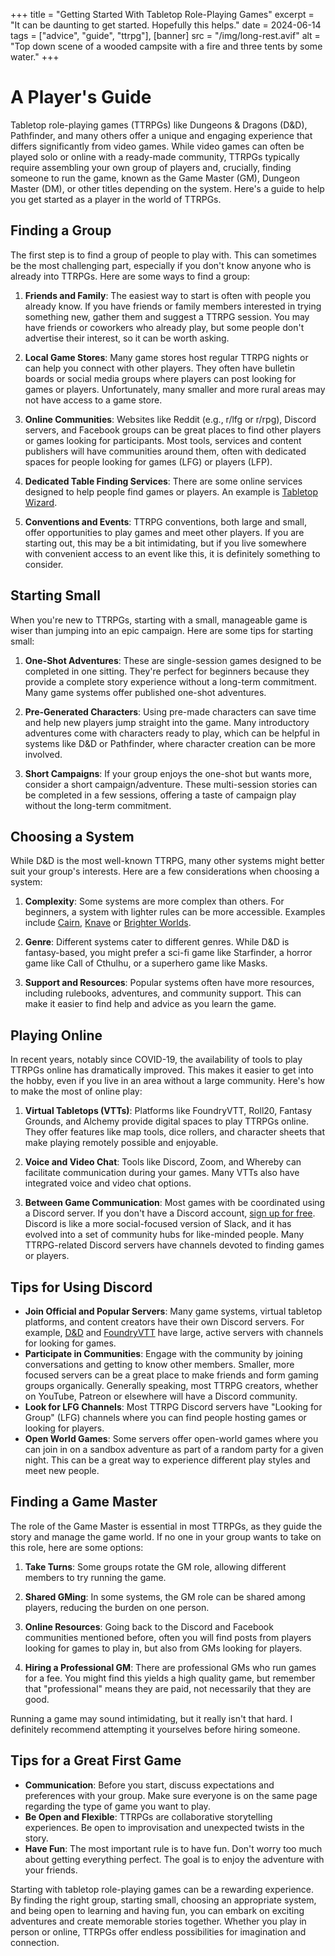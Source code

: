 +++
title = "Getting Started With Tabletop Role-Playing Games"
excerpt = "It can be daunting to get started. Hopefully this helps."
date = 2024-06-14
tags = ["advice", "guide", "ttrpg"],
[banner]
src = "/img/long-rest.avif"
alt = "Top down scene of a wooded campsite with a fire and three tents by some water."
+++

# A Player's Guide

Tabletop role-playing games (TTRPGs) like Dungeons & Dragons (D&D), Pathfinder, and many others offer a unique and engaging experience that differs significantly from video games. While video games can often be played solo or online with a ready-made community, TTRPGs typically require assembling your own group of players and, crucially, finding someone to run the game, known as the Game Master (GM), Dungeon Master (DM), or other titles depending on the system. Here's a guide to help you get started as a player in the world of TTRPGs.

## Finding a Group
The first step is to find a group of people to play with. This can sometimes be the most challenging part, especially if you don't know anyone who is already into TTRPGs. Here are some ways to find a group:

1. **Friends and Family**: The easiest way to start is often with people you already know. If you have friends or family members interested in trying something new, gather them and suggest a TTRPG session. You may have friends or coworkers who already play, but some people don't advertise their interest, so it can be worth asking.

2. **Local Game Stores**: Many game stores host regular TTRPG nights or can help you connect with other players. They often have bulletin boards or social media groups where players can post looking for games or players. Unfortunately, many smaller and more rural areas may not have access to a game store.

3. **Online Communities**: Websites like Reddit (e.g., r/lfg or r/rpg), Discord servers, and Facebook groups can be great places to find other players or games looking for participants. Most tools, services and content publishers will have communities around them, often with dedicated spaces for people looking for games (LFG) or players (LFP). 

4. **Dedicated Table Finding Services**: There are some online services designed to help people find games or players. An example is [Tabletop Wizard](https://www.rpgtablefinder.com/).

5. **Conventions and Events**: TTRPG conventions, both large and small, offer opportunities to play games and meet other players. If you are starting out, this may be a bit intimidating, but if you live somewhere with convenient access to an event like this, it is definitely something to consider.

## Starting Small
When you're new to TTRPGs, starting with a small, manageable game is wiser than jumping into an epic campaign. Here are some tips for starting small:

1. **One-Shot Adventures**: These are single-session games designed to be completed in one sitting. They're perfect for beginners because they provide a complete story experience without a long-term commitment. Many game systems offer published one-shot adventures.

2. **Pre-Generated Characters**: Using pre-made characters can save time and help new players jump straight into the game. Many introductory adventures come with characters ready to play, which can be helpful in systems like D&D or Pathfinder, where character creation can be more involved.

3. **Short Campaigns**: If your group enjoys the one-shot but wants more, consider a short campaign/adventure. These multi-session stories can be completed in a few sessions, offering a taste of campaign play without the long-term commitment.

## Choosing a System
While D&D is the most well-known TTRPG, many other systems might better suit your group's interests. Here are a few considerations when choosing a system:

1. **Complexity**: Some systems are more complex than others. For beginners, a system with lighter rules can be more accessible. Examples include [Cairn](https://cairnrpg.com/), [Knave](https://questingblog.com/knave-2e/) or [Brighter Worlds](https://www.brighterworldsrpg.com/).

2. **Genre**: Different systems cater to different genres. While D&D is fantasy-based, you might prefer a sci-fi game like Starfinder, a horror game like Call of Cthulhu, or a superhero game like Masks.

3. **Support and Resources**: Popular systems often have more resources, including rulebooks, adventures, and community support. This can make it easier to find help and advice as you learn the game.

## Playing Online
In recent years, notably since COVID-19, the availability of tools to play TTRPGs online has dramatically improved. This makes it easier to get into the hobby, even if you live in an area without a large community. Here's how to make the most of online play:

1. **Virtual Tabletops (VTTs)**: Platforms like FoundryVTT, Roll20, Fantasy Grounds, and Alchemy provide digital spaces to play TTRPGs online. They offer features like map tools, dice rollers, and character sheets that make playing remotely possible and enjoyable.

2. **Voice and Video Chat**: Tools like Discord, Zoom, and Whereby can facilitate communication during your games. Many VTTs also have integrated voice and video chat options.

3. **Between Game Communication**: Most games with be coordinated using a Discord server. If you don't have a Discord account, [sign up for free](https://discord.com/). Discord is like a more social-focused version of Slack, and it has evolved into a set of community hubs for like-minded people. Many TTRPG-related Discord servers have channels devoted to finding games or players. 

## Tips for Using Discord
- **Join Official and Popular Servers**: Many game systems, virtual tabletop platforms, and content creators have their own Discord servers. For example, [D&D](https://discord.gg/dnd) and [FoundryVTT](https://discord.gg/foundryvtt) have large, active servers with channels for looking for games.
- **Participate in Communities**: Engage with the community by joining conversations and getting to know other members. Smaller, more focused servers can be a great place to make friends and form gaming groups organically. Generally speaking, most TTRPG creators, whether on YouTube, Patreon or elsewhere will have a Discord community.
- **Look for LFG Channels**: Most TTRPG Discord servers have "Looking for Group" (LFG) channels where you can find people hosting games or looking for players.
- **Open World Games**: Some servers offer open-world games where you can join in on a sandbox adventure as part of a random party for a given night. This can be a great way to experience different play styles and meet new people.

## Finding a Game Master
The role of the Game Master is essential in most TTRPGs, as they guide the story and manage the game world. If no one in your group wants to take on this role, here are some options:

1. **Take Turns**: Some groups rotate the GM role, allowing different members to try running the game.

2. **Shared GMing**: In some systems, the GM role can be shared among players, reducing the burden on one person.

3. **Online Resources**: Going back to the Discord and Facebook communities mentioned before, often you will find posts from players looking for games to play in, but also from GMs looking for players.

4. **Hiring a Professional GM**: There are professional GMs who run games for a fee. You might find this yields a high quality game, but remember that "professional" means they are paid, not necessarily that they are good.

Running a game may sound intimidating, but it really isn't that hard. I definitely recommend attempting it yourselves before hiring someone.

## Tips for a Great First Game
- **Communication**: Before you start, discuss expectations and preferences with your group. Make sure everyone is on the same page regarding the type of game you want to play.
- **Be Open and Flexible**: TTRPGs are collaborative storytelling experiences. Be open to improvisation and unexpected twists in the story.
- **Have Fun**: The most important rule is to have fun. Don't worry too much about getting everything perfect. The goal is to enjoy the adventure with your friends.

Starting with tabletop role-playing games can be a rewarding experience. By finding the right group, starting small, choosing an appropriate system, and being open to learning and having fun, you can embark on exciting adventures and create memorable stories together. Whether you play in person or online, TTRPGs offer endless possibilities for imagination and connection.